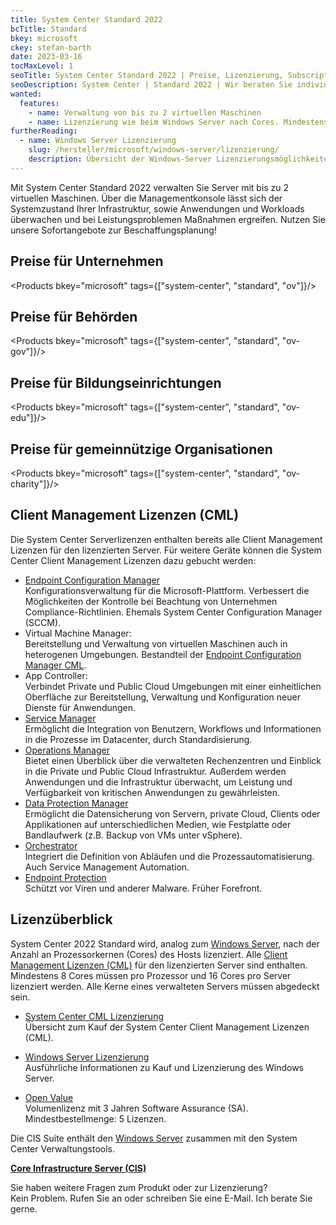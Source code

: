 ```yaml
---
title: System Center Standard 2022
bcTitle: Standard
bkey: microsoft
ckey: stefan-barth
date: 2023-03-16
tocMaxLevel: 1
seoTitle: System Center Standard 2022 | Preise, Lizenzierung, Subscriptions
seoDescription: System Center | Standard 2022 | Wir beraten Sie individuell zu Fragen bei Lizenzierung und Kosten.
wanted:
  features:
    - name: Verwaltung von bis zu 2 virtuellen Maschinen
    - name: Lizenzierung wie beim Windows Server nach Cores. Mindestens 16 Core Lizenzen pro Server
furtherReading:
  - name: Windows Server Lizenzierung
    slug: /hersteller/microsoft/windows-server/lizenzierung/
    description: Übersicht der Windows-Server Lizenzierungsmöglichkeiten und Unterschiede in den Bezugswegen.
---
```



<Intro>

Mit System Center Standard 2022 verwalten Sie Server mit bis zu 2 virtuellen Maschinen. Über die Managementkonsole lässt sich der Systemzustand Ihrer Infrastruktur, sowie Anwendungen und Workloads überwachen und bei Leistungsproblemen Maßnahmen ergreifen.
Nutzen Sie unsere Sofortangebote zur Beschaffungsplanung!


</Intro>

<TOC />


## Preise für Unternehmen

<Products bkey="microsoft" tags={["system-center", "standard", "ov"]}/>


## Preise für Behörden

<Products bkey="microsoft" tags={["system-center", "standard", "ov-gov"]}/>


## Preise für Bildungseinrichtungen

<Products bkey="microsoft" tags={["system-center", "standard", "ov-edu"]}/>


## Preise für gemeinnützige Organisationen

<Products bkey="microsoft" tags={["system-center", "standard", "ov-charity"]}/>


## Client Management Lizenzen (CML)

Die System Center Serverlizenzen enthalten bereits alle Client Management Lizenzen für den lizenzierten Server. Für weitere Geräte können die System Center Client Management Lizenzen dazu gebucht werden:

 - [Endpoint Configuration Manager](/hersteller/microsoft/system-center/client-management-license/endpoint-configuration-manager/)<br />
    Konfigurationsverwaltung für die Microsoft-Plattform. Verbessert die Möglichkeiten der Kontrolle bei Beachtung von Unternehmen Compliance-Richtlinien. Ehemals System Center Configuration Manager (SCCM).
 - Virtual Machine Manager:<br />
    Bereitstellung und Verwaltung von virtuellen Maschinen auch in heterogenen Umgebungen. Bestandteil der [Endpoint Configuration Manager CML](/hersteller/microsoft/system-center/client-management-license/endpoint-configuration-manager/).
 - App Controller:<br />
    Verbindet Private und Public Cloud Umgebungen mit einer einheitlichen Oberfläche zur Bereitstellung, Verwaltung und Konfiguration neuer Dienste für Anwendungen.
 - [Service Manager](/hersteller/microsoft/system-center/client-management-license/service-manager/)<br />
    Ermöglicht die Integration von Benutzern, Workflows und Informationen in die Prozesse im Datacenter, durch Standardisierung.
 - [Operations Manager](/hersteller/microsoft/system-center/client-management-license/operations-manager/)<br />
    Bietet einen Überblick über die verwalteten Rechenzentren und Einblick in die Private und Public Cloud Infrastruktur. Außerdem werden Anwendungen und die Infrastruktur überwacht, um Leistung und Verfügbarkeit von kritischen Anwendungen zu gewährleisten.
 - [Data Protection Manager](/hersteller/microsoft/system-center/client-management-license/data-protection-manager/)<br />
    Ermöglicht die Datensicherung von Servern, private Cloud, Clients oder Applikationen auf unterschiedlichen Medien, wie Festplatte oder Bandlaufwerk (z.B. Backup von VMs unter vSphere).
 - [Orchestrator](/hersteller/microsoft/system-center/client-management-license/orchestrator/)<br />
    Integriert die Definition von Abläufen und die Prozessautomatisierung. Auch Service Management Automation.
 - [Endpoint Protection](/hersteller/microsoft/system-center/client-management-license/endpoint-protection/)<br />
    Schützt vor Viren und anderer Malware. Früher Forefront.


## Lizenzüberblick

System Center 2022 Standard wird, analog zum [Windows Server](/hersteller/microsoft/windows-server/), nach der Anzahl an Prozessorkernen (Cores) des Hosts lizenziert. Alle [Client Management Lizenzen (CML)](#client-management-lizenzen-cml) für den lizenzierten Server sind enthalten. Mindestens 8 Cores müssen pro Prozessor und 16 Cores pro Server lizenziert werden. Alle Kerne eines verwalteten Servers müssen abgedeckt sein.

<ArrowList>

- [System Center CML Lizenzierung](/hersteller/microsoft/system-center/client-management-license/)<br />
  Übersicht zum Kauf der System Center Client Management Lizenzen (CML).

- [Windows Server Lizenzierung](/hersteller/microsoft/windows-server/lizenzierung/)<br />
  Ausführliche Informationen zu Kauf und Lizenzierung des Windows Server.

- [Open Value](/hersteller/microsoft/open-value/)<br />
  Volumenlizenz mit 3 Jahren Software Assurance (SA). Mindestbestellmenge: 5 Lizenzen.

</ArrowList>


<Info>

Die CIS Suite enthält den [Windows Server](/hersteller/microsoft/windows-server/) zusammen mit den System Center Verwaltungstools.

<ArrowItem>

**[Core Infrastructure Server (CIS)](/hersteller/microsoft/windows-server/core-infrastructure-server-suite/standard/)**

</ArrowItem>

</Info>


<GetInTouch theme="light">

Sie haben weitere Fragen zum Produkt oder zur Lizenzierung?<br />
Kein Problem. Rufen Sie an oder schreiben Sie eine E-Mail. Ich berate Sie gerne.

</GetInTouch>
